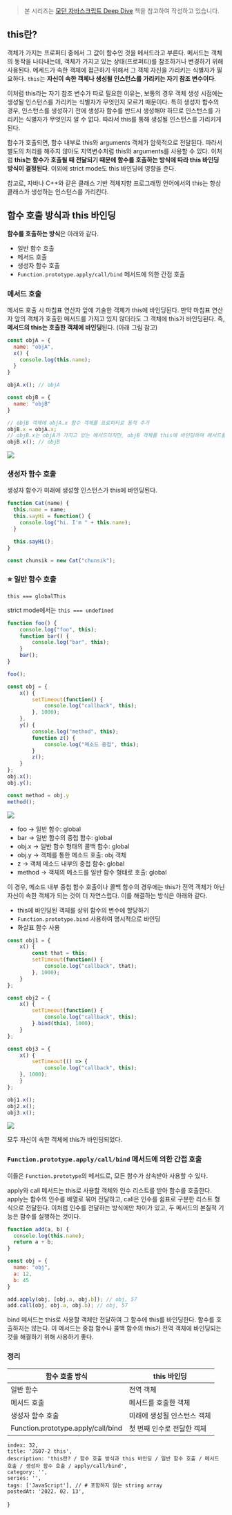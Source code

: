 
> 본 시리즈는 [모던 자바스크립트 Deep Dive](https://shopping.interpark.com/product/productInfo.do?prdNo=8860873922&gclid=Cj0KCQiA8vSOBhCkARIsAGdp6RTfL-5qEwmr40NR6B9YBGQ6guONHQBhK5HrT98QWi8ywi6hXhUqVo4aAssyEALw_wcB) 책을 참고하여 작성하고 있습니다.

## this란?

객체가 가지는 프로퍼티 중에서 그 값이 함수인 것을 메서드라고 부른다. 메서드는 객체의 동작을 나타내는데, 객체가 가지고 있는 상태(프로퍼티)를 참조하거나 변경하기 위해 사용된다. 메세드가 속한 객체에 접근하기 위해서 그 객체 자신을 가리키는 식별자가 필요하다. `this`는 **자신이 속한 객체나 생성될 인스턴스를 가리키는 자기 참조 변수이다**.

이처럼 this라는 자기 참조 변수가 따로 필요한 이유는, 보통의 경우 객체 생성 시점에는 생성될 인스턴스를 가리키는 식별자가 무엇인지 모르기 때문이다. 특히 생성자 함수의 경우, 인스턴스를 생성하기 전에 생성자 함수를 반드시 생성해야 하므로 인스턴스를 가리키는 식별자가 무엇인지 알 수 없다. 따라서 this를 통해 생성될 인스턴스를 가리키게 된다.

함수가 호출되면, 함수 내부로 this와 arguments 객체가 암묵적으로 전달된다. 따라서 별도의 처리를 해주지 않아도 지역변수처럼 this와 arguments를 사용할 수 있다. 이처럼 **this는 함수가 호출될 때 전달되기 때문에 함수를 호출하는 방식에 따라 this 바인딩 방식이 결정된다**. 이외에 strict mode도 this 바인딩에 영향을 준다.

참고로, 자바나 C++와 같은 클래스 기반 객체지향 프로그래밍 언어에서의 this는 항상 클래스가 생성하는 인스턴스를 가리킨다.

## 함수 호출 방식과 this 바인딩

**함수를 호출하는 방식**은 아래와 같다.

- 일반 함수 호출
- 메서드 호출
- 생성자 함수 호출
- `Function.prototype.apply/call/bind` 메서드에 의한 간접 호출

### 메서드 호출

메서드 호출 시 마침표 연산자 앞에 기술한 객체가 this에 바인딩된다. 만약 마침표 연산자 앞의 객체가 호출한 메서드를 가지고 있지 않더라도 그 객체에 this가 바인딩된다. 즉, **메서드의 this는 호출한 객체에 바인딩**된다. (아래 그림 참고)

```jsx
const objA = {
  name: "objA",
  x() {
    console.log(this.name);
  }
}

objA.x(); // objA

const objB = {
  name: "objB"
}

// objB 객체에 objA.x 함수 객체를 프로퍼티로 동적 추가
objB.x = objA.x;
// objB.x는 objA가 가지고 있는 메서드이지만, objB 객체를 this에 바인딩하여 메서드를 실행한다
objB.x(); // objB
```
![](https://images.velog.io/images/ooooorobo/post/9a583bec-31e7-42da-a58e-d42bb7fef944/Untitled%20Diagram.drawio.png)

### 생성자 함수 호출

생성자 함수가 미래에 생성할 인스턴스가 this에 바인딩된다.

```jsx
function Cat(name) {
  this.name = name;
  this.sayHi = function() {
    console.log("hi. I'm " + this.name);
  }

  this.sayHi();
}

const chunsik = new Cat("chunsik");
```

### ⭐️ 일반 함수 호출

`this === globalThis`

strict mode에서는 `this === undefined`

```jsx
function foo() {
	console.log("foo", this);
	function bar() {
		console.log("bar", this);
	}
	bar();
}

foo();

const obj = {
	x() {
		setTimeout(function() {
			console.log("callback", this);
		}, 1000);
	},
	y() {
		console.log("method", this);
		function z() {
			console.log("메소드 중첩", this);
		}
		z();
	}
};
obj.x();
obj.y();

const method = obj.y
method();
```

![](https://images.velog.io/images/ooooorobo/post/b5614dad-f6ac-49d4-9e82-3c1f20844fc9/image.png)

- foo → 일반 함수: global
- bar → 일반 함수의 중첩 함수: global
- obj.x → 일반 함수 형태의 콜백 함수: global
- obj.y → 객체를 통한 메소드 호출: obj 객체
- z → 객체 메소드 내부의 중첩 함수: global
- method → 객체의 메소드를 일반 함수 형태로 호출: global

이 경우, 메소드 내부 중첩 함수 호출이나 콜백 함수의 경우에는 this가 전역 객체가 아닌 자신이 속한 객체가 되는 것이 더 자연스럽다. 이를 해결하는 방식은 아래와 같다.

- this에 바인딩된 객체를 상위 함수의 변수에 할당하기
- `Function.prototype.bind` 사용하여 명시적으로 바인딩
- 화살표 함수 사용

```jsx
const obj1 = {
	x() {
		const that = this;
		setTimeout(function() {
			console.log("callback", that);
		}, 1000);
	}
};

const obj2 = {
	x() {
		setTimeout(function() {
			console.log("callback", this);
		}.bind(this), 1000);
	}
};

const obj3 = {
	x() {
		setTimeout(() => {
			console.log("callback", this);
    }, 1000);
	}
};

obj1.x();
obj2.x();
obj3.x();
```

![](https://images.velog.io/images/ooooorobo/post/1f9a2061-71e5-4d7c-8b9a-a1e568b030ab/image.png)

모두 자신이 속한 객체에 this가 바인딩되었다.

### `Function.prototype.apply/call/bind` 메서드에 의한 간접 호출

이들은 `Function.prototype`의 메서드로, 모든 함수가 상속받아 사용할 수 있다.

apply와 call 메서드는 this로 사용할 객체와 인수 리스트를 받아 함수를 호출한다. apply는 함수의 인수를 배열로 묶어 전달하고, call은 인수를 쉼표로 구분한 리스트 형식으로 전달한다. 이처럼 인수를 전달하는 방식에만 차이가 있고, 두 메서드의 본질적 기능은 함수를 실행하는 것이다.

```jsx
function add(a, b) {
  console.log(this.name);
  return a + b;
}

const obj = {
  name: "obj",
  a: 12,
  b: 45
}

add.apply(obj, [obj.a, obj.b]); // obj, 57
add.call(obj, obj.a, obj.b); // obj, 57
```

bind 메서드는 this로 사용할 객체만 전달하여 그 함수에 this를 바인딩한다. 함수를 호출하지는 않는다. 이 메서드는 중첩 함수나 콜백 함수의 this가 전역 객체에 바인딩되는 것을 해결하기 위해 사용하기 좋다.

### 정리

| 함수 호출 방식 | this 바인딩 |
| --- | --- |
| 일반 함수 | 전역 객체 |
| 메서드 호출 | 메서드를 호출한 객체 |
| 생성자 함수 호출 | 미래에 생성될 인스턴스 객체 |
| Function.prototype.apply/call/bind | 첫 번째 인수로 전달한 객체 |

    index: 32,
    title: 'JS07-2 this',
    description: 'this란? / 함수 호출 방식과 this 바인딩 / 일반 함수 호출 / 메서드 호출 / 생성자 함수 호출 / apply/call/bind',
    category: '',
    series: '',
    tags: ['JavaScript'], // # 포함하지 않는 string array
    postedAt: '2022. 02. 13',
}